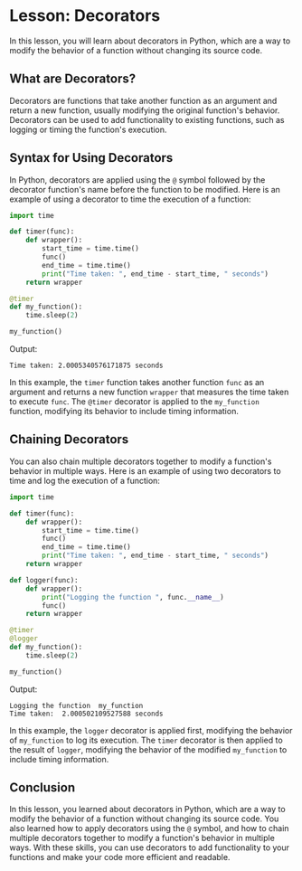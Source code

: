 # Lesson: Decorators

In this lesson, you will learn about decorators in Python, which are a way to modify the behavior of a function without changing its source code.

## What are Decorators?

Decorators are functions that take another function as an argument and return a new function, usually modifying the original function's behavior. Decorators can be used to add functionality to existing functions, such as logging or timing the function's execution.

## Syntax for Using Decorators

In Python, decorators are applied using the `@` symbol followed by the decorator function's name before the function to be modified. Here is an example of using a decorator to time the execution of a function:

```python
import time

def timer(func):
    def wrapper():
        start_time = time.time()
        func()
        end_time = time.time()
        print("Time taken: ", end_time - start_time, " seconds")
    return wrapper

@timer
def my_function():
    time.sleep(2)

my_function()
```

Output:

```
Time taken: 2.0005340576171875 seconds
```

In this example, the `timer` function takes another function `func` as an argument and returns a new function `wrapper` that measures the time taken to execute `func`. The `@timer` decorator is applied to the `my_function` function, modifying its behavior to include timing information.

## Chaining Decorators

You can also chain multiple decorators together to modify a function's behavior in multiple ways. Here is an example of using two decorators to time and log the execution of a function:

```python
import time

def timer(func):
    def wrapper():
        start_time = time.time()
        func()
        end_time = time.time()
        print("Time taken: ", end_time - start_time, " seconds")
    return wrapper

def logger(func):
    def wrapper():
        print("Logging the function ", func.__name__)
        func()
    return wrapper

@timer
@logger
def my_function():
    time.sleep(2)

my_function()
```

Output:

```
Logging the function  my_function
Time taken:  2.000502109527588 seconds
```

In this example, the `logger` decorator is applied first, modifying the behavior of `my_function` to log its execution. The `timer` decorator is then applied to the result of `logger`, modifying the behavior of the modified `my_function` to include timing information.

## Conclusion

In this lesson, you learned about decorators in Python, which are a way to modify the behavior of a function without changing its source code. You also learned how to apply decorators using the `@` symbol, and how to chain multiple decorators together to modify a function's behavior in multiple ways. With these skills, you can use decorators to add functionality to your functions and make your code more efficient and readable.
